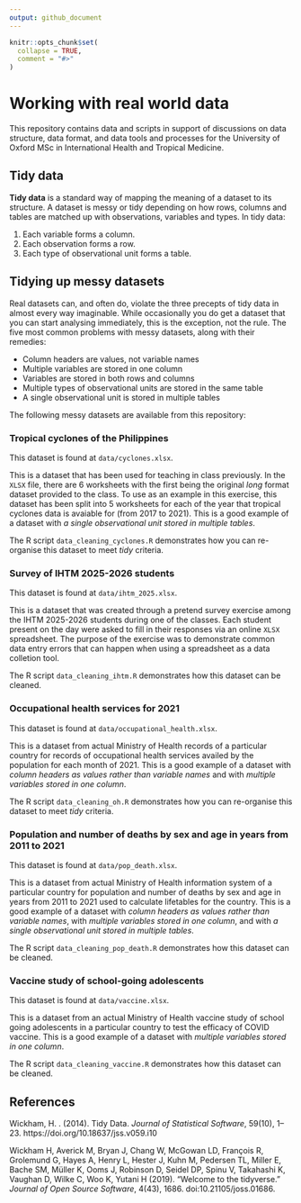 ```yaml
---
output: github_document
---
```


<!-- README.md is generated from README.Rmd. Please edit that file -->

```r
knitr::opts_chunk$set(
  collapse = TRUE,
  comment = "#>"
)
```

# Working with real world data

<!-- badges: start -->
<!-- badges: end -->

This repository contains data and scripts in support of discussions on data structure, data format, and data tools and processes for the University of Oxford MSc in International Health and Tropical Medicine.

## Tidy data

**Tidy data** is a standard way of mapping the meaning of a dataset to its structure. A dataset is messy or tidy depending on how rows, columns and tables are matched up with observations, variables and types. In tidy data:

1. Each variable forms a column.
2. Each observation forms a row.
3. Each type of observational unit forms a table.

## Tidying up messy datasets

Real datasets can, and often do, violate the three precepts of tidy data in almost every way imaginable. While occasionally you do get a dataset that you can start analysing immediately, this is the exception, not the rule. The five most common problems with messy datasets, along with their remedies:

* Column headers are values, not variable names
* Multiple variables are stored in one column
* Variables are stored in both rows and columns
* Multiple types of observational units are stored in the same table
* A single observational unit is stored in multiple tables

The following messy datasets are available from this repository:

### Tropical cyclones of the Philippines

This dataset is found at `data/cyclones.xlsx`.

This is a dataset that has been used for teaching in class previously. In the `XLSX` file, there are 6 worksheets with the first being the original *long* format dataset provided to the class. To use as an example in this exercise, this dataset has been split into 5 worksheets for each of the year that tropical cyclones data is avaiable for (from 2017 to 2021). This is a good example of a dataset with *a single observational unit stored in multiple tables*.

The R script `data_cleaning_cyclones.R` demonstrates how you can re-organise this dataset to meet *tidy* criteria.

### Survey of IHTM 2025-2026 students

This dataset is found at `data/ihtm_2025.xlsx`.

This is a dataset that was created through a pretend survey exercise among the IHTM 2025-2026 students during one of the classes. Each student present on the day were asked to fill in their responses via an online `XLSX` spreadsheet. The purpose of the exercise was to demonstrate common data entry errors that can happen when using a spreadsheet as a data colletion tool.

The R script `data_cleaning_ihtm.R` demonstrates how this dataset can be cleaned.

### Occupational health services for 2021

This dataset is found at `data/occupational_health.xlsx`.

This is a dataset from actual Ministry of Health records of a particular country for records of occupational health services availed by the population for each month of 2021. This is a good example of a dataset with *column headers as values rather than variable names* and with *multiple variables stored in one column*.

The R script `data_cleaning_oh.R` demonstrates how you can re-organise this dataset to meet *tidy* criteria.

### Population and number of deaths by sex and age in years from 2011 to 2021

This dataset is found at `data/pop_death.xlsx`.

This is a dataset from actual Ministry of Health information system of a particular country for population and number of deaths by sex and age in years from 2011 to 2021 used to calculate lifetables for the country. This is a good example of a dataset with *column headers as values rather than variable names*, with *multiple variables stored in one column*, and with *a single observational unit stored in multiple tables*.

The R script `data_cleaning_pop_death.R` demonstrates how this dataset can be cleaned.

### Vaccine study of school-going adolescents

This dataset is found at `data/vaccine.xlsx`.

This is a dataset from an actual Ministry of Health vaccine study of school going adolescents in a particular country to test the efficacy of COVID vaccine. This is a good example of a dataset with *multiple variables stored in one column*.

The R script `data_cleaning_vaccine.R` demonstrates how this dataset can be cleaned.


## References

Wickham, H. . (2014). Tidy Data. *Journal of Statistical Software*, 59(10), 1–23. https://doi.org/10.18637/jss.v059.i10

Wickham H, Averick M, Bryan J, Chang W, McGowan LD, François R, Grolemund G, Hayes A, Henry L, Hester J, Kuhn M, Pedersen TL, Miller E, Bache SM, Müller K, Ooms J, Robinson D, Seidel DP, Spinu V, Takahashi K, Vaughan D, Wilke C, Woo K, Yutani H (2019). “Welcome to the tidyverse.” *Journal of Open Source Software*, 4(43), 1686. doi:10.21105/joss.01686.

